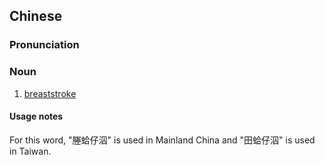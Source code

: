 ==Chinese==
{{zh-forms|alt=田蛤仔泅|type=31}}

===Pronunciation===
{{zh-pron
|mn=qz,tw,xm,zz:chhân-kap-仔-siû
|cat=n
}}

===Noun===
{{zh-noun}}

# {{lb|zh|Min Nan}} [[breaststroke]]

====Usage notes====
For this word, "塍蛤仔泅" is used in Mainland China and "田蛤仔泅" is used in Taiwan.